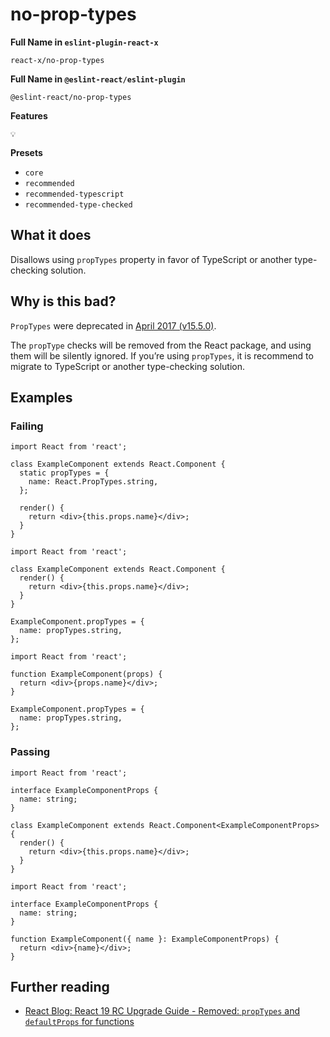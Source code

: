 # no-prop-types

**Full Name in `eslint-plugin-react-x`**

```plain copy
react-x/no-prop-types
```

**Full Name in `@eslint-react/eslint-plugin`**

```plain copy
@eslint-react/no-prop-types
```

**Features**

`💡`

**Presets**

- `core`
- `recommended`
- `recommended-typescript`
- `recommended-type-checked`

## What it does

Disallows using `propTypes` property in favor of TypeScript or another type-checking solution.

## Why is this bad?

`PropTypes` were deprecated in [April 2017 (v15.5.0)](https://legacy.reactjs.org/blog/2017/04/07/react-v15.5.0.html#new-deprecation-warnings).

The `propType` checks will be removed from the React package, and using them will be silently ignored. If you’re using `propTypes`, it is recommend to migrate to TypeScript or another type-checking solution.

## Examples

### Failing

```tsx
import React from 'react';

class ExampleComponent extends React.Component {
  static propTypes = {
    name: React.PropTypes.string,
  };

  render() {
    return <div>{this.props.name}</div>;
  }
}
```

```tsx
import React from 'react';

class ExampleComponent extends React.Component {
  render() {
    return <div>{this.props.name}</div>;
  }
}

ExampleComponent.propTypes = {
  name: propTypes.string,
};
```

```tsx
import React from 'react';

function ExampleComponent(props) {
  return <div>{props.name}</div>;
}

ExampleComponent.propTypes = {
  name: propTypes.string,
};
```

### Passing

```tsx
import React from 'react';

interface ExampleComponentProps {
  name: string;
}

class ExampleComponent extends React.Component<ExampleComponentProps> {
  render() {
    return <div>{this.props.name}</div>;
  }
}
```

```tsx
import React from 'react';

interface ExampleComponentProps {
  name: string;
}

function ExampleComponent({ name }: ExampleComponentProps) {
  return <div>{name}</div>;
}
```

## Further reading

- [React Blog: React 19 RC Upgrade Guide - Removed: `propTypes` and `defaultProps` for functions](https://react.dev/blog/2024/04/25/react-19-upgrade-guide#removed-proptypes-and-defaultprops)
